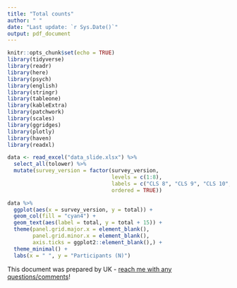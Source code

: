 ```yaml
---
title: "Total counts"
author: " "
date: "Last update: `r Sys.Date()`"
output: pdf_document
---
```


```r
knitr::opts_chunk$set(echo = TRUE)
library(tidyverse)
library(readr)
library(here)
library(psych)
library(english)
library(stringr)
library(tableone)
library(kableExtra)
library(patchwork)
library(scales)
library(ggridges)
library(plotly)
library(haven)
library(readxl)
```

```r
data <- read_excel("data_slide.xlsx") %>%
  select_all(tolower) %>%
  mutate(survey_version = factor(survey_version,
                                 levels = c(1:8),
                                 labels = c("CLS 8", "CLS 9", "CLS 10", "CLS 11", "CLS 12", "CLS 14", "CLS 15", "CLS 16"),
                                 ordered = TRUE))

data %>%
  ggplot(aes(x = survey_version, y = total)) +
  geom_col(fill = "cyan4") +
  geom_text(aes(label = total, y = total + 15)) +
  theme(panel.grid.major.x = element_blank(),
        panel.grid.minor.x = element_blank(),
        axis.ticks = ggplot2::element_blank(),) +
  theme_minimal() +
  labs(x = " ", y = "Participants (N)")
```

This document was prepared by UK - [reach me with any questions/comments](mailto:dr.urska.kosir@gmail.com)!